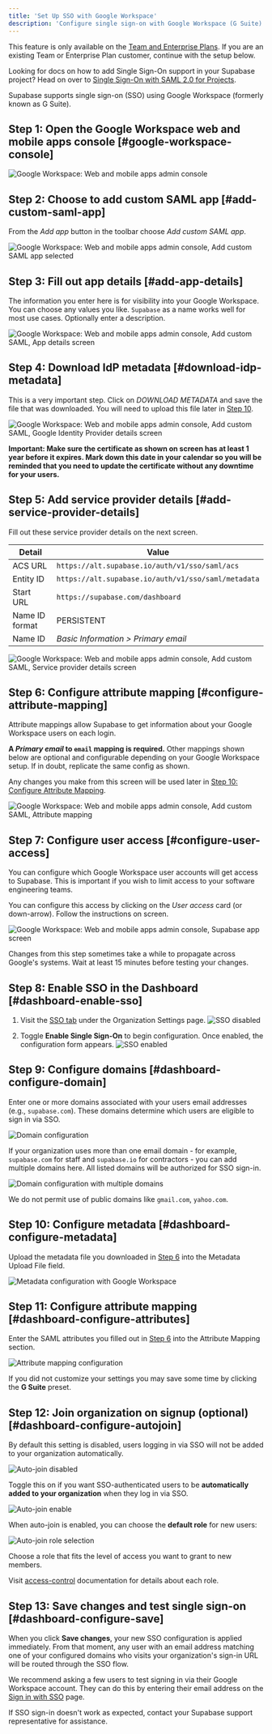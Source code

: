 ```yaml
---
title: 'Set Up SSO with Google Workspace'
description: 'Configure single sign-on with Google Workspace (G Suite).'
---
```


<Admonition type="note">

This feature is only available on the [Team and Enterprise Plans](https://supabase.com/pricing). If you are an existing Team or Enterprise Plan customer, continue with the setup below.

</Admonition>

<Admonition type="tip">

Looking for docs on how to add Single Sign-On support in your Supabase project? Head on over to [Single Sign-On with SAML 2.0 for Projects](/docs/guides/auth/enterprise-sso/auth-sso-saml).

</Admonition>

Supabase supports single sign-on (SSO) using Google Workspace (formerly known as G Suite).

## Step 1: Open the Google Workspace web and mobile apps console [#google-workspace-console]

![Google Workspace: Web and mobile apps admin console](/docs/img/sso-gsuite-step-01.png)

## Step 2: Choose to add custom SAML app [#add-custom-saml-app]

From the _Add app_ button in the toolbar choose _Add custom SAML app_.

![Google Workspace: Web and mobile apps admin console, Add custom SAML app selected](/docs/img/sso-gsuite-step-02.png)

## Step 3: Fill out app details [#add-app-details]

The information you enter here is for visibility into your Google Workspace. You can choose any values you like. `Supabase` as a name works well for most use cases. Optionally enter a description.

![Google Workspace: Web and mobile apps admin console, Add custom SAML, App details screen](/docs/img/sso-gsuite-step-03.png)

## Step 4: Download IdP metadata [#download-idp-metadata]

This is a very important step. Click on _DOWNLOAD METADATA_ and save the file that was downloaded. You will need to upload this file later in [Step 10](#dashboard-configure-metadata).

![Google Workspace: Web and mobile apps admin console, Add custom SAML, Google Identity Provider details screen](/docs/img/sso-gsuite-step-04.png)

**Important: Make sure the certificate as shown on screen has at least 1 year before it expires. Mark down this date in your calendar so you will be reminded that you need to update the certificate without any downtime for your users.**

## Step 5: Add service provider details [#add-service-provider-details]

Fill out these service provider details on the next screen.

| Detail         | Value                                               |
| -------------- | --------------------------------------------------- |
| ACS URL        | `https://alt.supabase.io/auth/v1/sso/saml/acs`      |
| Entity ID      | `https://alt.supabase.io/auth/v1/sso/saml/metadata` |
| Start URL      | `https://supabase.com/dashboard`                    |
| Name ID format | PERSISTENT                                          |
| Name ID        | _Basic Information > Primary email_                 |

![Google Workspace: Web and mobile apps admin console, Add custom SAML, Service provider details screen](/docs/img/sso-gsuite-step-05.png)

## Step 6: Configure attribute mapping [#configure-attribute-mapping]

Attribute mappings allow Supabase to get information about your Google Workspace users on each login.

**A _Primary email_ to `email` mapping is required.** Other mappings shown below are optional and configurable depending on your Google Workspace setup. If in doubt, replicate the same config as shown.

Any changes you make from this screen will be used later in [Step 10: Configure Attribute Mapping](#dashboard-configure-attributes).

![Google Workspace: Web and mobile apps admin console, Add custom SAML, Attribute mapping](/docs/img/sso-gsuite-step-06.png)

## Step 7: Configure user access [#configure-user-access]

You can configure which Google Workspace user accounts will get access to Supabase. This is important if you wish to limit access to your software engineering teams.

You can configure this access by clicking on the _User access_ card (or down-arrow). Follow the instructions on screen.

![Google Workspace: Web and mobile apps admin console, Supabase app screen](/docs/img/sso-gsuite-step-08.png)

<Admonition type="note">

Changes from this step sometimes take a while to propagate across Google's systems. Wait at least 15 minutes before testing your changes.

</Admonition>

## Step 8: Enable SSO in the Dashboard [#dashboard-enable-sso]

1. Visit the [SSO tab](https://supabase.com/dashboard/org/_/sso) under the Organization Settings page. ![SSO disabled](/docs/img/sso-dashboard-disabled.png)

2. Toggle **Enable Single Sign-On** to begin configuration. Once enabled, the configuration form appears. ![SSO enabled](/docs/img/sso-dashboard-enabled.png)

## Step 9: Configure domains [#dashboard-configure-domain]

Enter one or more domains associated with your users email addresses (e.g., `supabase.com`).
These domains determine which users are eligible to sign in via SSO.

![Domain configuration](/docs/img/sso-dashboard-configure-domain.png)

If your organization uses more than one email domain - for example, `supabase.com` for staff and `supabase.io` for contractors - you can add multiple domains here. All listed domains will be authorized for SSO sign-in.

![Domain configuration with multiple domains](/docs/img/sso-dashboard-configure-domain-multi.png)

<Admonition type="note">

We do not permit use of public domains like `gmail.com`, `yahoo.com`.

</Admonition>

## Step 10: Configure metadata [#dashboard-configure-metadata]

Upload the metadata file you downloaded in [Step 6](#download-idp-metadata) into the Metadata Upload File field.

![Metadata configuration with Google Workspace](/docs/img/sso-dashboard-configure-metadata-gsuite.png)

## Step 11: Configure attribute mapping [#dashboard-configure-attributes]

Enter the SAML attributes you filled out in [Step 6](#configure-attribute-mapping) into the Attribute Mapping section.

![Attribute mapping configuration](/docs/img/sso-dashboard-configure-attributes-generic.png)

<Admonition type="note">

If you did not customize your settings you may save some time by clicking the **G Suite** preset.

</Admonition>

## Step 12: Join organization on signup (optional) [#dashboard-configure-autojoin]

By default this setting is disabled, users logging in via SSO will not be added to your organization automatically.

![Auto-join disabled](/docs/img/sso-dashboard-configure-autojoin-disabled.png)

Toggle this on if you want SSO-authenticated users to be **automatically added to your organization** when they log in via SSO.

![Auto-join enable](/docs/img/sso-dashboard-configure-autojoin-enabled.png)

When auto-join is enabled, you can choose the **default role** for new users:

![Auto-join role selection](/docs/img/sso-dashboard-configure-autojoin-enabled-role.png)

Choose a role that fits the level of access you want to grant to new members.

<Admonition type="note">

Visit [access-control](/docs/guides/platform/access-control) documentation for details about each role.

</Admonition>

## Step 13: Save changes and test single sign-on [#dashboard-configure-save]

When you click **Save changes**, your new SSO configuration is applied immediately. From that moment, any user with an email address matching one of your configured domains who visits your organization's sign-in URL will be routed through the SSO flow.

We recommend asking a few users to test signing in via their Google Workspace account. They can do this by entering their email address on the [Sign in with SSO](https://supabase.com/dashboard/sign-in-sso) page.

If SSO sign-in doesn't work as expected, contact your Supabase support representative for assistance.
